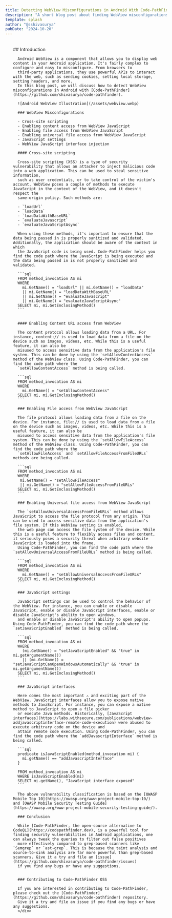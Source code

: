 ```yaml
---
title: Detecting WebView Misconfigurations in Android With Code-PathFinder
description: "A short blog post about finding WebView misconfigurations in Android with Code-PathFinder"
template: splash
author: "@sshivasurya"
pubDate: "2024-10-20"
---
```



<PostHogLayout>
</PostHogLayout>


  <Card title="">
    <div style=" margin: 2rem auto; padding: 0 1.5rem; max-width: 800px;">
      ## Introduction

      Android WebView is a component that allows you to display web content in your Android application. It's fairly complex to configure and easy to misconfigure. From browsers to
      third-party applications, they use powerful APIs to interact with the web, such as sending cookies, setting local storage, setting headers, and more.
      In this blog post, we will discuss how to detect WebView misconfigurations in Android with [Code-PathFinder](https://github.com/shivasurya/code-pathfinder).

      ![Android WebView Illustration](/assets/webview.webp)

      ### WebView Misconfigurations

      - Cross-site scripting
      - Enabling content access from WebView JavaScript
      - Enabling file access from WebView JavaScript
      - Enabling universal file access from WebView JavaScript
      - JavaScript settings
      - WebView JavaScript interface injection

      #### Cross-site scripting

      Cross-site scripting (XSS) is a type of security vulnerability that allows an attacker to inject malicious code into a web application. This can be used to steal sensitive information,
      such as user credentials, or to take control of the victim's account. WebView poses a couple of methods to execute JavaScript in the context of the WebView, and it doesn't respect the
      same-origin policy. Such methods are:

      - `loadUrl`
      - `loadData`
      - `loadDataWithBaseURL`
      - `evaluateJavascript`
      - `evaluateJavaScriptAsync`

      When using these methods, it's important to ensure that the data being passed in is properly sanitized and validated. Additionally, the application should be aware of the context in which
      the JavaScript code is being used. Code-PathFinder helps you find the code path where the JavaScript is being executed and the data being passed in is not properly sanitized and validated.

      ```sql
      FROM method_invocation AS mi
      WHERE
        mi.GetName() = "loadUrl" || mi.GetName() = "loadData"
        || mi.GetName() = "loadDataWithBaseURL"
        || mi.GetName() = "evaluateJavascript"
        || mi.GetName() = "evaluateJavaScriptAsync"
      SELECT mi, mi.GetEnclosingMethod()
      ```


      #### Enabling Content URL access from WebView

      The content protocol allows loading data from a URL. For instance, content:// is used to load data from a file on the device such as images, videos, etc. While this is a useful feature, it can also be
      misused to access sensitive data from the application's file system. This can be done by using the `setAllowContentAccess` method of the WebView class. Using Code-PathFinder, you can find the code path where the
      `setAllowContentAccess` method is being called.

      ```sql
      FROM method_invocation AS mi
      WHERE
        mi.GetName() = "setAllowContentAccess"
      SELECT mi, mi.GetEnclosingMethod()
      ```

      ### Enabling File access from WebView JavaScript

      The file protocol allows loading data from a file on the device. For instance, file:// is used to load data from a file on the device such as images, videos, etc. While this is a useful feature, it can also be
      misused to access sensitive data from the application's file system. This can be done by using the `setAllowFileAccess` method of the WebView class. Using Code-PathFinder, you can find the code path where the
      `setAllowFileAccess` and `setAllowFileAccessFromFileURLs` methods are being called.

      ```sql
      FROM method_invocation AS mi
      WHERE
       mi.GetName() = "setAllowFileAccess"
       || mi.GetName() = "setAllowFileAccessFromFileURLs"
      SELECT mi, mi.GetEnclosingMethod()
      ```

      ### Enabling Universal file access from WebView JavaScript

      The `setAllowUniversalAccessFromFileURLs` method allows JavaScript to access the file protocol from any origin. This can be used to access sensitive data from the application's file system. If this WebView setting is enabled,
      the web page can access the file system of the device. While this is a useful feature to flexibly access files and content, it seriously poses a security threat when arbitrary website JavaScript is loaded into the frame.
      Using Code-PathFinder, you can find the code path where the `setAllowUniversalAccessFromFileURLs` method is being called.

      ```sql
      FROM method_invocation AS mi
      WHERE
        mi.GetName() = "setAllowUniversalAccessFromFileURLs"
      SELECT mi, mi.GetEnclosingMethod()
      ```

      ### JavaScript settings

      JavaScript settings can be used to control the behavior of the WebView. For instance, you can enable or disable JavaScript, enable or disable JavaScript interfaces, enable or disable JavaScript's ability to open windows,
      and enable or disable JavaScript's ability to open popups. Using Code-PathFinder, you can find the code path where the `setJavaScriptEnabled` method is being called.

      ```sql
      FROM method_invocation AS mi
      WHERE
        (mi.GetName() = "setJavaScriptEnabled" && "true" in mi.getArgumentName())
        || (mi.GetName() = "setJavaScriptCanOpenWindowsAutomatically" && "true" in mi.getArgumentName())
      SELECT mi, mi.GetEnclosingMethod()
      ```

      ### JavaScript interfaces

      Here comes the most important ⚠️ and exciting part of the WebView. JavaScript interfaces allow you to expose native methods to JavaScript. For instance, you can expose a native method to JavaScript to open a file picker
      or execute Java methods. Historically, [JavaScript interfaces](https://labs.withsecure.com/publications/webview-addjavascriptinterface-remote-code-execution) were abused to execute arbitrary code on the device and
      attain remote code execution. Using Code-PathFinder, you can find the code path where the `addJavascriptInterface` method is being called.

      ```sql
      predicate isJavaScriptEnabled(method_invocation mi) {
        mi.getName() == "addJavascriptInterface"
      }

      FROM method_invocation AS mi
      WHERE isJavaScriptEnabled(mi)
      SELECT mi.getName(), "JavaScript interface exposed"
      ```

      The above vulnerability classification is based on the [OWASP Mobile Top 10](https://owasp.org/www-project-mobile-top-10/) and [OWASP Mobile Security Testing Guide](https://owasp.org/www-project-mobile-security-testing-guide/).

      ### Conclusion

      While [Code-PathFinder, the open-source alternative to CodeQL](https://codepathfinder.dev), is a powerful tool for finding security vulnerabilities in Android applications, one can always tweak the queries to filter out false positives
      more effectively compared to grep-based scanners like `Semgrep` or `ast-grep`. This is because the taint analysis and source-to-sink analysis are far more powerful than grep-based scanners. Give it a try and file an [issue](https://github.com/shivasurya/code-pathfinder/issues)
      if you find any bugs or have any suggestions.


      ### Contributing to Code-PathFinder OSS

      If you are interested in contributing to Code-PathFinder, please check out the [Code-PathFinder](https://github.com/shivasurya/code-pathfinder) repository.
      Give it a try and file an issue if you find any bugs or have any suggestions.
      </div>
  </Card>

